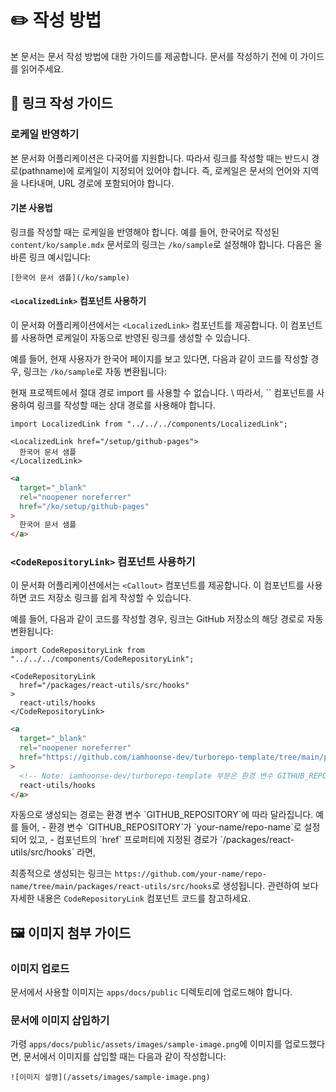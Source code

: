 
# ✏️ 작성 방법

본 문서는 문서 작성 방법에 대한 가이드를 제공합니다. 문서를 작성하기 전에 이 가이드를 읽어주세요.

## 🔗 링크 작성 가이드

###  로케일 반영하기

본 문서화 어플리케이션은 다국어를 지원합니다. 따라서 링크를 작성할 때는 반드시 경로(pathname)에 로케일이 지정되어 있어야 합니다.
즉, 로케일은 문서의 언어와 지역을 나타내며, URL 경로에 포함되어야 합니다.

#### 기본 사용법

링크를 작성할 때는 로케일을 반영해야 합니다.
예를 들어, 한국어로 작성된 `content/ko/sample.mdx` 문서로의 링크는 `/ko/sample`로 설정해야 합니다.
다음은 올바른 링크 예시입니다:

```mdx
[한국어 문서 샘플](/ko/sample)
```

#### `<LocalizedLink>` 컴포넌트 사용하기

이 문서화 어플리케이션에서는 `<LocalizedLink>` 컴포넌트를 제공합니다.
이 컴포넌트를 사용하면 로케일이 자동으로 반영된 링크를 생성할 수 있습니다.

예를 들어, 현재 사용자가 한국어 페이지를 보고 있다면, 다음과 같이 코드를 작성할 경우,
링크는 `/ko/sample`로 자동 변환됩니다:

<Callout type="info">
  현재 프로젝트에서 절대 경로 import 를 사용할 수 없습니다. \
  따라서, `<LocalizedLink>` 컴포넌트를 사용하여 링크를 작성할 때는 상대 경로를 사용해야 합니다.
</Callout>

```mdx filename="link-usage.mdx"
import LocalizedLink from "../../../components/LocalizedLink";

<LocalizedLink href="/setup/github-pages">
  한국어 문서 샘플
</LocalizedLink>
```

```html filename="rendered-link.html"
<a
  target="_blank"
  rel="noopener noreferrer"
  href="/ko/setup/github-pages"
>
  한국어 문서 샘플
</a>
```

### `<CodeRepositoryLink>` 컴포넌트 사용하기

이 문서화 어플리케이션에서는 `<Callout>` 컴포넌트를 제공합니다.
이 컴포넌트를 사용하면 코드 저장소 링크를 쉽게 작성할 수 있습니다.

예를 들어, 다음과 같이 코드를 작성할 경우,
링크는 GitHub 저장소의 해당 경로로 자동 변환됩니다:

```mdx filename="code-repository-link-usage.mdx"
import CodeRepositoryLink from "../../../components/CodeRepositoryLink";

<CodeRepositoryLink
  href="/packages/react-utils/src/hooks"
>
  react-utils/hooks
</CodeRepositoryLink>
```

```html filename="rendered-code-repository-link.html"
<a
  target="_blank"
  rel="noopener noreferrer"
  href="https://github.com/iamhoonse-dev/turborepo-template/tree/main/packages/react-utils/src/hooks"
>
  <!-- Note: iamhoonse-dev/turborepo-template 부분은 환경 변수 GITHUB_REPOSITORY 값으로 변경됩니다. -->
  react-utils/hooks
</a>
```

<Callout type="info">
  자동으로 생성되는 경로는 환경 변수 `GITHUB_REPOSITORY`에 따라 달라집니다. 예를 들어,
  - 환경 변수 `GITHUB_REPOSITORY`가 `your-name/repo-name`로 설정되어 있고,
  - 컴포넌트의 `href` 프로퍼티에 지정된 경로가 `/packages/react-utils/src/hooks` 라면,

  최종적으로 생성되는 링크는 `https://github.com/your-name/repo-name/tree/main/packages/react-utils/src/hooks`로 생성됩니다.
  관련하여 보다 자세한 내용은 <CodeRepositoryLink href="/apps/docs/components/CodeRepositoryLink">`CodeRepositoryLink` 컴포넌트 코드</CodeRepositoryLink>를 참고하세요.
</Callout>

## 🖼️ 이미지 첨부 가이드

### 이미지 업로드

문서에서 사용할 이미지는 `apps/docs/public` 디렉토리에 업로드해야 합니다.

### 문서에 이미지 삽입하기

가령 `apps/docs/public/assets/images/sample-image.png`에 이미지를 업로드했다면,
문서에서 이미지를 삽입할 때는 다음과 같이 작성합니다:

```mdx filename="image-usage.mdx"
![이미지 설명](/assets/images/sample-image.png)
```
